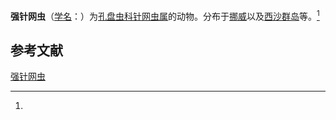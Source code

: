 {{Speciesbox
| name = 强针网虫
| status = 
| status_system = 
| image = 
| genus = Stylodictya
| species = validispina
| authority = (Jφrgensen, 1905)<ref name='id9102'>{{cite web| url =http://www.bioinfo.cn/db05/BjdwSpecies.php?action=view&id=9102| title =强针网虫| work =《中国动物物种编目数据库》| publisher =中国科学院微生物研究所| author =中国科学院动物研究所| accessdate =2009-04-16| deadurl =yes| archiveurl =https://web.archive.org/web/20131203122335/http://www.bioinfo.cn/db05/BjdwSpecies.php?action=view| archivedate =2013-12-03}}</ref>
}}

'''强针网虫'''（[[学名|学名]]：{{lang|la|''Stylodictya validispina''}}）为[[孔盘虫科|孔盘虫科]][[针网虫属|针网虫属]]的动物。分布于[[挪威|挪威]]以及[[西沙群岛|西沙群岛]]等。<ref name='id9102'/>

== 参考文献 ==
{{reflist}}

{{Wikispecies|Stylodictya validispina}}
{{Taxonbar|from=Q11069391}}

[[Category:针网虫属|强针网虫]]


{{放射虫小作品}}